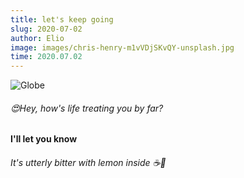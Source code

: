 ```yaml
---
title: let's keep going
slug: 2020-07-02
author: Elio
image: images/chris-henry-m1vVDjSKvQY-unsplash.jpg
time: 2020.07.02
---
```


![Globe](images/chris-henry-m1vVDjSKvQY-unsplash.jpg)

###### 😍Hey, how's life treating you by far?

#### I'll let you know

###### It's utterly bitter with lemon inside ☕️🍋
